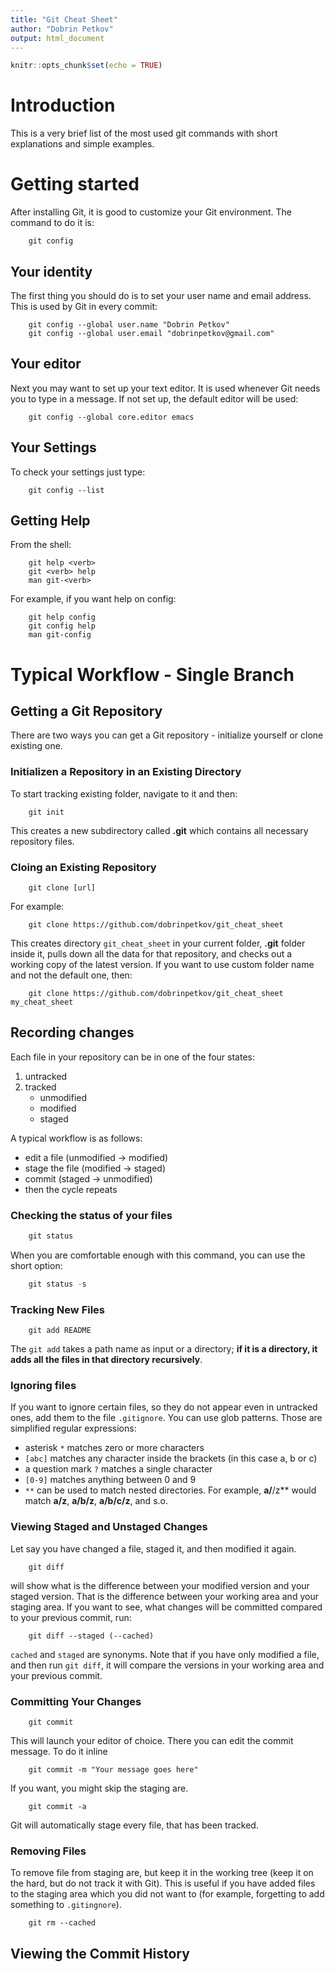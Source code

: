 ```yaml
---
title: "Git Cheat Sheet"
author: "Dobrin Petkov"
output: html_document
---
```


```r
knitr::opts_chunk$set(echo = TRUE)
```

# Introduction

This is a very brief list of the most used git commands with short explanations and simple examples.

# Getting started

After installing Git, it is good to customize your Git environment. The command to do it is:
```git
    git config
```

## Your identity

The first thing you should do is to set your user name and email address. This is used by Git in every commit:

```git
    git config --global user.name "Dobrin Petkov"
    git config --global user.email "dobrinpetkov@gmail.com"
```

## Your editor

Next you may want to set up your text editor. It is used whenever Git needs you to type in a message. If not set up, the default editor will be used:


```git
    git config --global core.editor emacs
```

## Your Settings

To check your settings just type:

```git
    git config --list
```

## Getting Help

From the shell:
```git 
    git help <verb>
    git <verb> help
    man git-<verb>
```

For example, if you want help on config:

```git 
    git help config
    git config help
    man git-config
```

# Typical Workflow - Single Branch

## Getting a Git Repository

There are two ways you can get a Git repository - initialize yourself or clone existing one.

### Initializen a Repository in an Existing Directory

To start tracking existing folder, navigate to it and then:

```git
    git init
```
This creates a new subdirectory called **.git** which contains all necessary repository files.

### Cloing an Existing Repository

```git
    git clone [url]
```
For example:
```git
    git clone https://github.com/dobrinpetkov/git_cheat_sheet
```
This creates directory `git_cheat_sheet` in your current folder, **.git** folder inside it, pulls down all the data for that repository, and checks out a working copy of the latest version. If you want to use custom folder name and not the default one, then:
```git
    git clone https://github.com/dobrinpetkov/git_cheat_sheet my_cheat_sheet
```

## Recording changes

Each file in your repository can be in one of the four states:

1. untracked
1. tracked
    - unmodified
    - modified
    - staged

A typical workflow is as follows:

- edit a file    (unmodified -> modified)
- stage the file (modified   -> staged)
- commit         (staged     -> unmodified)
- then the cycle repeats

### Checking the status of your files

```r
    git status
```
When you are comfortable enough with this command, you can use the short option:
```r
    git status -s
```

### Tracking New Files

```
    git add README
```

The `git add` takes a path name as input or a directory; **if it is a directory, it adds all the files in that directory recursively**.

### Ignoring files

If you want to ignore certain files, so they do not appear even in untracked ones, add them to the file `.gitignore`. You can use glob patterns. Those are simplified regular expressions:

- asterisk `*` matches zero or more characters
- `[abc]` matches any character inside the brackets (in this case a, b or c)
- a question mark `?` matches a single character
- `[0-9]` matches anything between 0 and 9
- `**` can be used to match nested directories. For example, **a/**/z** would match **a/z**, **a/b/z**, **a/b/c/z**, and s.o.

### Viewing Staged and Unstaged Changes

Let say you have changed a file, staged it, and then modified it again. 

```
    git diff
```
    
will show what is the difference between your modified version and your staged version. That is the difference between your working area and your staging area. If you want to see, what changes will be committed compared to your previous commit, run:

```
    git diff --staged (--cached) 
```
`cached` and `staged` are synonyms. Note that if you have only modified a file, and then run `git diff`, it will compare the versions in your working area and your previous commit.


### Committing Your Changes

```
    git commit
```
This will launch your editor of choice. There you can edit the commit message. To do it inline
```
    git commit -m "Your message goes here"
```
If you want, you might skip the staging are. 
```
    git commit -a 
```
Git will automatically stage every file, that has been tracked.

### Removing Files

To remove file from staging are, but keep it in the working tree (keep it on the hard, but do not track it with Git). This is useful if you have added files to the staging area which you did not want to (for example, forgetting to add something to `.gitingnore`).
```
    git rm --cached 
```


## Viewing the Commit History





